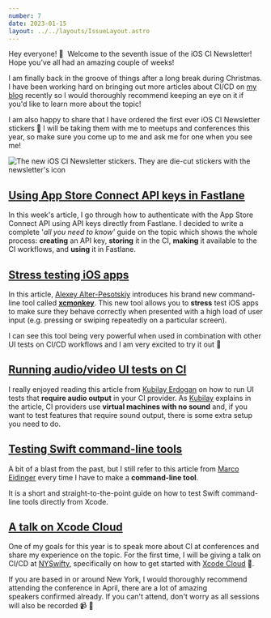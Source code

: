 ```yaml
---
number: 7
date: 2023-01-15
layout: ../../layouts/IssueLayout.astro
---
```


Hey everyone! 👋  Welcome to the seventh issue of the iOS CI Newsletter! Hope you’ve all had an amazing couple of weeks!

I am finally back in the groove of things after a long break during Christmas. I have been working hard on bringing out more articles about CI/CD on [my blog](https://www.polpiella.dev) recently so I would thoroughly recommend keeping an eye on it if you'd like to learn more about the topic!

I am also happy to share that I have ordered the first ever iOS CI Newsletter stickers 🎉 I will be taking them with me to meetups and conferences this year, so make sure you come up to me and ask me for one when you see me!

![The new iOS CI Newsletter stickers. They are die-cut stickers with the newsletter's icon](https://sendy.polpiella.dev/uploads/1673778455.png)

## [Using App Store Connect API keys in Fastlane](https://www.polpiella.dev/fastlane-appstore-connect-api-and-github-actions)

In this week's article, I go through how to authenticate with the App Store Connect API using API keys directly from Fastlane. I decided to write a complete '*all you need to know'* guide on the topic which shows the whole process: **creating** an API key, **storing** it in the CI, **making** it available to the CI workflows, and **using** it in Fastlane.

## [Stress testing iOS apps](https://testableapple.com/note-36/)

In this article, [Alexey Alter-Pesotskiy](https://twitter.com/testableapple) introduces his brand new command-line tool called **[xcmonkey](https://github.com/alteral/xcmonkey)**. This new tool allows you to **stress** test iOS apps to make sure they behave correctly when presented with a high load of user input (e.g. pressing or swiping repeatedly on a particular screen).

I can see this tool being very powerful when used in combination with other UI tests on CI/CD workflows and I am very excited to try it out 🎉

## [Running audio/video UI tests on CI](https://www.kubilayerdogan.net/xctest-fixing-audio-video-ui-tests-on-your-ci-cd/)

I really enjoyed reading this article from [Kubilay Erdogan](https://twitter.com/kublaios) on how to run UI tests that **require audio output** in your CI provider. As [Kubilay](http://twitter.com/kublaios) explains in the article, CI providers use **virtual machines with no sound** and, if you want to test features that require sound output, there is some extra setup you need to do.

## [Testing Swift command-line tools](https://blog.eidinger.info/test-your-command-line-tool-in-xcode)

A bit of a blast from the past, but I still refer to this article from [Marco Eidinger](https://twitter.com/MarcoEidinger) every time I have to make a **command-line tool**.

It is a short and straight-to-the-point guide on how to test Swift command-line tools directly from Xcode.

## [A talk on Xcode Cloud](https://twitter.com/nyswifty/status/1613491321213259776)

One of my goals for this year is to speak more about CI at conferences and share my experience on the topic. For the first time, I will be giving a talk on CI/CD at [NYSwifty](https://twitter.com/nyswifty), specifically on how to get started with [Xcode Cloud](https://developer.apple.com/xcode-cloud/) 🎉.

If you are based in or around New York, I would thoroughly recommend attending the conference in April, there are a lot of amazing speakers confirmed already. If you can't attend, don't worry as all sessions will also be recorded 📹 🎉

